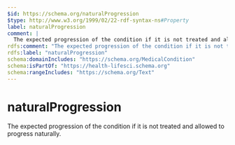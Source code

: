 ```yaml
---
$id: https://schema.org/naturalProgression
$type: http://www.w3.org/1999/02/22-rdf-syntax-ns#Property
label: naturalProgression
comment: |
  The expected progression of the condition if it is not treated and allowed to progress naturally.
rdfs:comment: "The expected progression of the condition if it is not treated and allowed to progress naturally."
rdfs:label: "naturalProgression"
schema:domainIncludes: "https://schema.org/MedicalCondition"
schema:isPartOf: "https://health-lifesci.schema.org"
schema:rangeIncludes: "https://schema.org/Text"
---
```


# naturalProgression

The expected progression of the condition if it is not treated and allowed to progress naturally.

